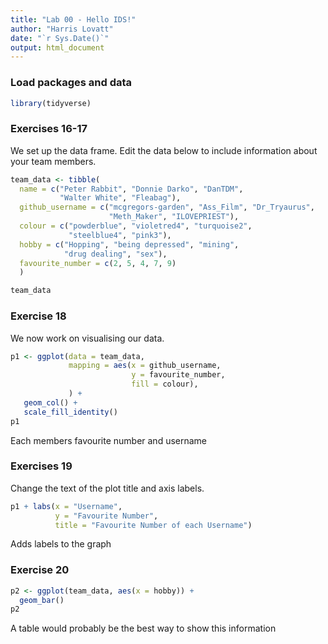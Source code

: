 ```yaml
---
title: "Lab 00 - Hello IDS!"
author: "Harris Lovatt"
date: "`r Sys.Date()`"
output: html_document
---
```


### Load packages and data

```r
library(tidyverse) 
```

### Exercises 16-17

We set up the data frame. Edit the data below to include information about your team members.

```r
team_data <- tibble(
  name = c("Peter Rabbit", "Donnie Darko", "DanTDM", 
           "Walter White", "Fleabag"),
  github_username = c("mcgregors-garden", "Ass_Film", "Dr_Tryaurus", 
                      "Meth_Maker", "ILOVEPRIEST"), 
  colour = c("powderblue", "violetred4", "turquoise2", 
             "steelblue4", "pink3"),
  hobby = c("Hopping", "being depressed", "mining", 
            "drug dealing", "sex"),
  favourite_number = c(2, 5, 4, 7, 9)
  )

team_data
```

### Exercise 18

We now work on visualising our data. 

```r
p1 <- ggplot(data = team_data, 
             mapping = aes(x = github_username, 
                           y = favourite_number,
                           fill = colour), 
             ) +
   geom_col() +
   scale_fill_identity()
p1
```


Each members favourite number and username

### Exercises 19

Change the text of the plot title and axis labels.

```r
p1 + labs(x = "Username", 
          y = "Favourite Number",
          title = "Favourite Number of each Username")
```

Adds labels to the graph

### Exercise 20

```r
p2 <- ggplot(team_data, aes(x = hobby)) +
  geom_bar()
p2
```

A table would probably be the best way to show this information
